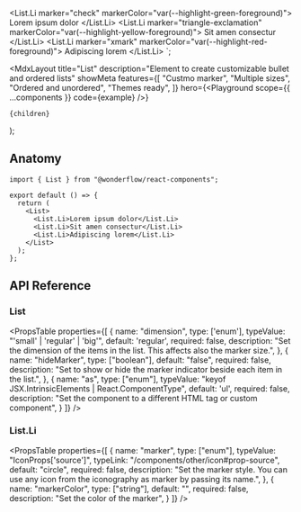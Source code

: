 
  <List.Li marker="check" markerColor="var(--highlight-green-foreground)">
    Lorem ipsum dolor
  </List.Li>
  <List.Li marker="triangle-exclamation" markerColor="var(--highlight-yellow-foreground)">
    Sit amen consectur
  </List.Li>
  <List.Li marker="xmark" markerColor="var(--highlight-red-foreground)">
    Adipiscing lorem
  </List.Li>
</List>`;

  <MdxLayout
    title="List"
    description="Element to create customizable bullet and ordered lists"
    showMeta
    features={[
      "Custmo marker",
      "Multiple sizes",
      "Ordered and unordered",
      "Themes ready",
    ]}
    hero={<Playground scope={{ ...components }} code={example} />}
  >
    {children}
  </MdxLayout>
);

## Anatomy

```tsx highlight=1,5-9
import { List } from "@wonderflow/react-components";

export default () => {
  return (
    <List>
      <List.Li>Lorem ipsum dolor</List.Li>
      <List.Li>Sit amen consectur</List.Li>
      <List.Li>Adipiscing lorem</List.Li>
    </List>
  );
};
```

## API Reference

### List

<PropsTable
  properties={[
    {
      name: "dimension",
      type: ['enum'],
      typeValue: "'small' | 'regular' | 'big'",
      default: 'regular',
      required: false,
      description: "Set the dimension of the items in the list. This affects also the marker size.",
    },
    {
      name: "hideMarker",
      type: ["boolean"],
      default: "false",
      required: false,
      description: "Set to show or hide the marker indicator beside each item in the list.",
    },
    {
      name: "as",
      type: ["enum"],
      typeValue: "keyof JSX.IntrinsicElements | React.ComponentType<any>",
      default: 'ul',
      required: false,
      description:
        "Set the component to a different HTML tag or custom component",
    }
  ]}
/>


### List.Li

<PropsTable
  properties={[
    {
      name: "marker",
      type: ["enum"],
      typeValue: "IconProps['source']",
      typeLink: "/components/other/icon#prop-source",
      default: "circle",
      required: false,
      description: "Set the marker style. You can use any icon from the iconography as marker by passing its name.",
    },
    {
      name: "markerColor",
      type: ["string"],
      default: "",
      required: false,
      description: "Set the color of the marker",
    }
  ]}
/>
